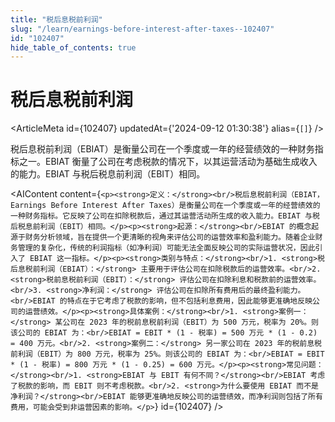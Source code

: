 ```yaml
---
title: "税后息税前利润"
slug: "/learn/earnings-before-interest-after-taxes--102407"
id: "102407"
hide_table_of_contents: true
---
```



# 税后息税前利润

<ArticleMeta id={102407} updatedAt={'2024-09-12 01:30:38'} alias={`[]`} />
<div className='border-solid border-b border-t-0 my-4 border-[var(--ifm-color-gray-300)]' />

税后息税前利润（EBIAT）是衡量公司在一个季度或一年的经营绩效的一种财务指标之一。EBIAT 衡量了公司在考虑税款的情况下，以其运营活动为基础生成收入的能力。EBIAT 与税后税息前利润（EBIT）相同。

<AIContent content={`<p><strong>定义：</strong><br/>税后息税前利润（EBIAT，Earnings Before Interest After Taxes）是衡量公司在一个季度或一年的经营绩效的一种财务指标。它反映了公司在扣除税款后，通过其运营活动所生成的收入能力。EBIAT 与税后税息前利润（EBIT）相同。</p><p><strong>起源：</strong><br/>EBIAT 的概念起源于财务分析领域，旨在提供一个更清晰的视角来评估公司的运营效率和盈利能力。随着企业财务管理的复杂化，传统的利润指标（如净利润）可能无法全面反映公司的实际运营状况，因此引入了 EBIAT 这一指标。</p><p><strong>类别与特点：</strong><br/>1. <strong>税后息税前利润（EBIAT）：</strong> 主要用于评估公司在扣除税款后的运营效率。<br/>2. <strong>税前息税前利润（EBIT）：</strong> 评估公司在扣除利息和税款前的运营效率。<br/>3. <strong>净利润：</strong> 评估公司在扣除所有费用后的最终盈利能力。<br/>EBIAT 的特点在于它考虑了税款的影响，但不包括利息费用，因此能够更准确地反映公司的运营绩效。</p><p><strong>具体案例：</strong><br/>1. <strong>案例一：</strong> 某公司在 2023 年的税前息税前利润（EBIT）为 500 万元，税率为 20%。则该公司的 EBIAT 为：<br/>EBIAT = EBIT * (1 - 税率) = 500 万元 * (1 - 0.2) = 400 万元。<br/>2. <strong>案例二：</strong> 另一家公司在 2023 年的税前息税前利润（EBIT）为 800 万元，税率为 25%。则该公司的 EBIAT 为：<br/>EBIAT = EBIT * (1 - 税率) = 800 万元 * (1 - 0.25) = 600 万元。</p><p><strong>常见问题：</strong><br/>1. <strong>EBIAT 与 EBIT 有何不同？</strong><br/>EBIAT 考虑了税款的影响，而 EBIT 则不考虑税款。<br/>2. <strong>为什么要使用 EBIAT 而不是净利润？</strong><br/>EBIAT 能够更准确地反映公司的运营绩效，而净利润则包括了所有费用，可能会受到非运营因素的影响。</p>`} id={102407} />

